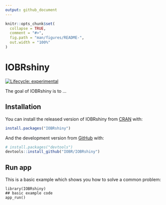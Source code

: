 ```yaml
---
output: github_document
---
```


<!-- README.md is generated from README.Rmd. Please edit that file -->

```r
knitr::opts_chunk$set(
  collapse = TRUE,
  comment = "#>",
  fig.path = "man/figures/README-",
  out.width = "100%"
)
```

# IOBRshiny

<!-- badges: start -->
[![Lifecycle: experimental](https://img.shields.io/badge/lifecycle-experimental-orange.svg)](https://lifecycle.r-lib.org/articles/stages.html#experimental)
<!-- badges: end -->

The goal of IOBRshiny is to ...

## Installation

You can install the released version of IOBRshiny from [CRAN](https://CRAN.R-project.org) with:

``` r
install.packages("IOBRshiny")
```

And the development version from [GitHub](https://github.com/) with:

``` r
# install.packages("devtools")
devtools::install_github("IOBR/IOBRshiny")
```
## Run app

This is a basic example which shows you how to solve a common problem:

```
library(IOBRshiny)
## basic example code
app_run()
```
